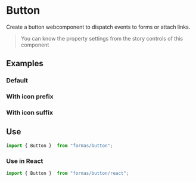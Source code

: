 
<Meta title="Components/Button/README"/>


# Button

Create a button webcomponent to dispatch events to forms or attach links.

> You can know the property settings from the story controls of this component

## Examples


### Default

<Canvas>
    <Story id="components-button--default"/>   
</Canvas>

### With icon prefix

<Canvas>
  <Story id="components-button--with-icon-prefix"/>   
</Canvas>

### With icon suffix

<Canvas>
  <Story id="components-button--with-icon-suffix"/>   
</Canvas>

    

## Use

```js
import { Button }  from "formas/button";
```

### Use in React

```js
import { Button }  from "formas/button/react";
```